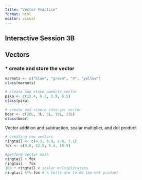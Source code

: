 ```yaml
---
title: "Vector Practice"
format: html
editor: visual
---
```


## Interactive Session 3B

## Vectors

### \* create and store the vector

```r
marmots <- c("blue", "green", "4", "yellow")
class(marmots)

# create and store numeric vector
pika <- c(12.4, 6.8, 2.9, 8.5)
class(pika)

# create amd stoore interger vector 
bear <- c(20L, 3L, 5L, 18L, 23L)
class(bear)

```

Vector addition and subtraction, scalar multiplier, and dot product

```r

# creating new vectors 
ringtail <- c(4.3, 8.9, 2.6, 7.1)
fox <- c(9.0, 12.5, 5.4, 10.9)

#perform vector math
ringtail + fox
ringtail - fox
100 * ringtail # scalar multiplication 
ringtail %*% fox # % tells are to do the dot product
```

